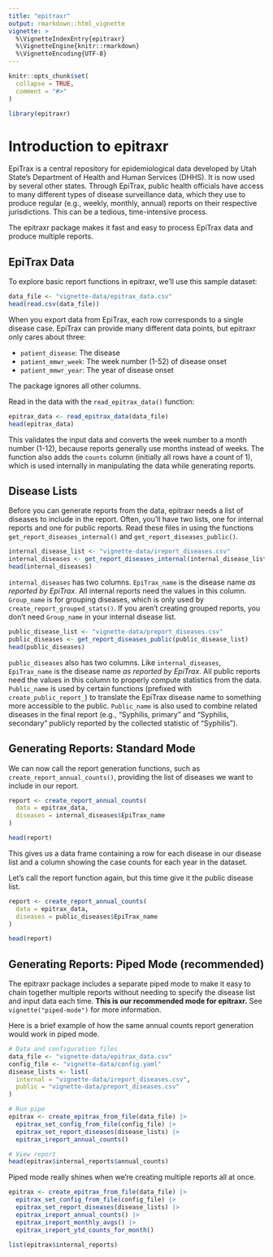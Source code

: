```yaml
---
title: "epitraxr"
output: rmarkdown::html_vignette
vignette: >
  %\VignetteIndexEntry{epitraxr}
  %\VignetteEngine{knitr::rmarkdown}
  %\VignetteEncoding{UTF-8}
---
```


```r
knitr::opts_chunk$set(
  collapse = TRUE,
  comment = "#>"
)
```

```r
library(epitraxr)
```

# Introduction to epitraxr

EpiTrax is a central repository for epidemiological data developed by Utah State's Department of Health and Human Services (DHHS). It is now used by several other states. Through EpiTrax, public health officials have access to many different types of disease surveillance data, which they use to produce regular (e.g., weekly, monthly, annual) reports on their respective jurisdictions. This can be a tedious, time-intensive process.

The epitraxr package makes it fast and easy to process EpiTrax data and produce multiple reports.

## EpiTrax Data

To explore basic report functions in epitraxr, we'll use this sample dataset:

```r
data_file <- "vignette-data/epitrax_data.csv"
head(read.csv(data_file))
```

When you export data from EpiTrax, each row corresponds to a single disease case. EpiTrax can provide many different data points, but epitraxr only cares about three:

- `patient_disease`: The disease
- `patient_mmwr_week`: The week number (1-52) of disease onset
- `patient_mmwr_year`: The year of disease onset

The package ignores all other columns.

Read in the data with the `read_epitrax_data()` function:

```r
epitrax_data <- read_epitrax_data(data_file)
head(epitrax_data)
```

This validates the input data and converts the week number to a month number (1-12), because reports generally use months instead of weeks. The function also adds the `counts` column (initially all rows have a count of 1), which is used internally in manipulating the data while generating reports.

## Disease Lists

Before you can generate reports from the data, epitraxr needs a list of diseases to include in the report. Often, you'll have two lists, one for internal reports and one for public reports. Read these files in using the functions `get_report_diseases_internal()` and `get_report_diseases_public()`.

```r
internal_disease_list <- "vignette-data/ireport_diseases.csv"
internal_diseases <- get_report_diseases_internal(internal_disease_list)
head(internal_diseases)
```
`internal_diseases` has two columns. `EpiTrax_name` is the disease name *as reported by EpiTrax*. All internal reports need the values in this column. `Group_name` is for grouping diseases, which is only used by `create_report_grouped_stats()`. If you aren't creating grouped reports, you don't need `Group_name` in your internal disease list.

```r
public_disease_list <- "vignette-data/preport_diseases.csv"
public_diseases <- get_report_diseases_public(public_disease_list)
head(public_diseases)
```
`public_diseases` also has two columns. Like `internal_diseases`, `EpiTrax_name` is the disease name *as reported by EpiTrax*. All public reports need the values in this column to properly compute statistics from the data. `Public_name` is used by certain functions (prefixed with `create_public_report_`) to translate the EpiTrax disease name to something more accessible to the public. `Public_name` is also used to combine related diseases in the final report (e.g., "Syphilis, primary" and "Syphilis, secondary" publicly reported by the collected statistic of "Syphilis").

## Generating Reports: Standard Mode

We can now call the report generation functions, such as `create_report_annual_counts()`, providing the list of diseases we want to include in our report.

```r
report <- create_report_annual_counts(
  data = epitrax_data,
  diseases = internal_diseases$EpiTrax_name
)

head(report)
```

This gives us a data frame containing a row for each disease in our disease list and a column showing the case counts for each year in the dataset.

Let's call the report function again, but this time give it the public disease list.

```r
report <- create_report_annual_counts(
  data = epitrax_data,
  diseases = public_diseases$EpiTrax_name
)

head(report)
```

## Generating Reports: Piped Mode (recommended)

The epitraxr package includes a separate piped mode to make it easy to chain together multiple reports without needing to specify the disease list and input data each time. **This is our recommended mode for epitraxr.** See `vignette("piped-mode")` for more information.

Here is a brief example of how the same annual counts report generation would work in piped mode.

```r
# Data and configuration files
data_file <- "vignette-data/epitrax_data.csv"
config_file <- "vignette-data/config.yaml"
disease_lists <- list(
  internal = "vignette-data/ireport_diseases.csv",
  public = "vignette-data/preport_diseases.csv"
)

# Run pipe
epitrax <- create_epitrax_from_file(data_file) |>
  epitrax_set_config_from_file(config_file) |>
  epitrax_set_report_diseases(disease_lists) |>
  epitrax_ireport_annual_counts()

# View report
head(epitrax$internal_reports$annual_counts)
```
Piped mode really shines when we're creating multiple reports all at once.

```r
epitrax <- create_epitrax_from_file(data_file) |>
  epitrax_set_config_from_file(config_file) |>
  epitrax_set_report_diseases(disease_lists) |>
  epitrax_ireport_annual_counts() |>
  epitrax_ireport_monthly_avgs() |>
  epitrax_ireport_ytd_counts_for_month()

list(epitrax$internal_reports)
```
